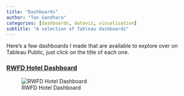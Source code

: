 ---
title: "Dashboards"
author: "Tan Gandhara"
categories: [dashboards, dataviz, visualisation]
subtitle: "A selection of Tableau dashboards"
---

Here's a few dashboards I made that are available to explore over on Tableau Public, just click on the title of each one.

### [RWFD Hotel Dashboard](https://public.tableau.com/app/profile/tan.gandhara/viz/RWFDHotel-MontlyPerformanceData2020/Dashboard1 "RWFD Hotel Dashboard")

![RWFD Hotel Dashboard](Dashboard%201.png){fig-alt="RWFD Hotel Dashboard"}
